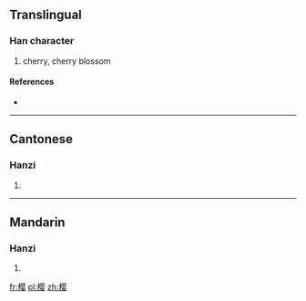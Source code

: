 {{also|櫻}}
==Translingual==

===Han character===
{{Han char|rn=75|rad=木|as=11|sn=15|four=|canj=木月人女 (DBOV)}}

# cherry, cherry blossom

====References====
* {{Han ref|kx=0551.181|hdz=21280.050|uh=6A31|ud=27185}}

----

==Cantonese==

===Hanzi===
{{yue-hanzi|jyut=|y=ying1|tra=櫻}}

# {{defn|Cantonese|sort=木11}}

----

==Mandarin==

===Hanzi===
{{cmn-hanzi|tra=櫻|pin=[[yīng]] ([[ying1]])|wg=ying<sup>1</sup>}}

# {{defn|Mandarin|sort=木11}}

[[fr:樱]]
[[pl:樱]]
[[zh:樱]]